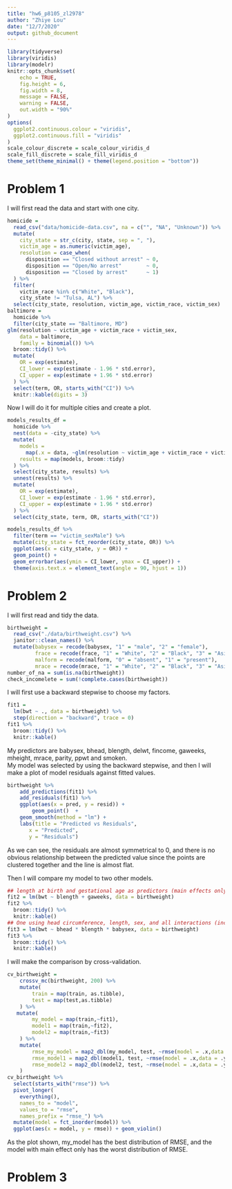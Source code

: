 ```yaml
---
title: "hw6_p8105_zl2978"
author: "Zhiye Lou"
date: "12/7/2020"
output: github_document
---
```


```r
library(tidyverse)
library(viridis)
library(modelr)
knitr::opts_chunk$set(
	echo = TRUE,
	fig.height = 6,
	fig.width = 8,
	message = FALSE,
	warning = FALSE,
	out.width = "90%"
)
options(
  ggplot2.continuous.colour = "viridis",
  ggplot2.continuous.fill = "viridis"
)
scale_colour_discrete = scale_colour_viridis_d
scale_fill_discrete = scale_fill_viridis_d
theme_set(theme_minimal() + theme(legend.position = "bottom"))
```

# Problem 1   
I will first read the data and start with one city.
```r
homicide = 
  read_csv("data/homicide-data.csv", na = c("", "NA", "Unknown")) %>% 
  mutate(
    city_state = str_c(city, state, sep = ", "),
    victim_age = as.numeric(victim_age),
    resolution = case_when(
      disposition == "Closed without arrest" ~ 0,
      disposition == "Open/No arrest"        ~ 0,
      disposition == "Closed by arrest"      ~ 1)
  ) %>% 
  filter(
    victim_race %in% c("White", "Black"),
    city_state != "Tulsa, AL") %>% 
  select(city_state, resolution, victim_age, victim_race, victim_sex)
baltimore =
  homicide %>% 
  filter(city_state == "Baltimore, MD")
glm(resolution ~ victim_age + victim_race + victim_sex, 
    data = baltimore,
    family = binomial()) %>% 
  broom::tidy() %>% 
  mutate(
    OR = exp(estimate),
    CI_lower = exp(estimate - 1.96 * std.error),
    CI_upper = exp(estimate + 1.96 * std.error)
  ) %>% 
  select(term, OR, starts_with("CI")) %>% 
  knitr::kable(digits = 3)
```

Now I will do it for multiple cities and create a plot.
```r
models_results_df = 
  homicide %>% 
  nest(data = -city_state) %>% 
  mutate(
    models = 
      map(.x = data, ~glm(resolution ~ victim_age + victim_race + victim_sex, data = .x, family = binomial())),
    results = map(models, broom::tidy)
  ) %>% 
  select(city_state, results) %>% 
  unnest(results) %>% 
  mutate(
    OR = exp(estimate),
    CI_lower = exp(estimate - 1.96 * std.error),
    CI_upper = exp(estimate + 1.96 * std.error)
  ) %>% 
  select(city_state, term, OR, starts_with("CI")) 
```

```r
models_results_df %>% 
  filter(term == "victim_sexMale") %>% 
  mutate(city_state = fct_reorder(city_state, OR)) %>% 
  ggplot(aes(x = city_state, y = OR)) + 
  geom_point() + 
  geom_errorbar(aes(ymin = CI_lower, ymax = CI_upper)) + 
  theme(axis.text.x = element_text(angle = 90, hjust = 1))
```

# Problem 2  
I will first read and tidy the data.   
```r
birthweight = 
  read_csv("./data/birthweight.csv") %>% 
  janitor::clean_names() %>% 
  mutate(babysex = recode(babysex, "1" = "male", "2" = "female"),
         frace = recode(frace, "1" = "White", "2" = "Black", "3" = "Asian", "4" = "Puerto Rican", "8" = "Other", "9" = "Unknown"),
         malform = recode(malform, "0" = "absent", "1" = "present"),
         mrace = recode(mrace, "1" = "White", "2" = "Black", "3" = "Asian", "4" = "Puerto Rican", "8" = "Other"))
number_of_na = sum(is.na(birthweight))
check_incomelete = sum(!complete.cases(birthweight))
```
I will first use a backward stepwise to choose my factors.   
```r
fit1 = 
  lm(bwt ~ ., data = birthweight) %>% 
  step(direction = "backward", trace = 0) 
fit1 %>% 
  broom::tidy() %>% 
  knitr::kable()
```
My predictors are babysex, bhead, blength, delwt, fincome, gaweeks, mheight, mrace, parity, ppwt and smoken.  
My model was selected by using the backward stepwise, and then I will make a plot of model residuals against fitted values.  
```r
birthweight %>% 
    add_predictions(fit1) %>% 
    add_residuals(fit1) %>% 
    ggplot(aes(x = pred, y = resid)) +
        geom_point()  + 
    geom_smooth(method = "lm") + 
    labs(title = "Predicted vs Residuals", 
       x = "Predicted", 
       y = "Residuals")
```
As we can see, the residuals are almost symmetrical to 0, and there is no obvious relationship between the predicted value since the points are clustered together and the line is almost flat.  

Then I will compare my model to two other models.  
```r
## length at birth and gestational age as predictors (main effects only)
fit2 = lm(bwt ~ blength + gaweeks, data = birthweight) 
fit2 %>% 
  broom::tidy() %>% 
  knitr::kable()
## One using head circumference, length, sex, and all interactions (including the three-way interaction)
fit3 = lm(bwt ~ bhead * blength * babysex, data = birthweight) 
fit3 %>% 
  broom::tidy() %>% 
  knitr::kable()
```

I will make the comparison by cross-validation.
```r
cv_birthweight = 
    crossv_mc(birthweight, 200) %>% 
    mutate(
        train = map(train, as.tibble),
        test = map(test,as.tibble)
    ) %>% 
   mutate(
        my_model = map(train,~fit1),
        model1 = map(train,~fit2),
        model2 = map(train,~fit3)
    ) %>% 
    mutate(
        rmse_my_model = map2_dbl(my_model, test, ~rmse(model = .x,data = .y)),
        rmse_model1 = map2_dbl(model1, test, ~rmse(model = .x,data = .y)),
        rmse_model2 = map2_dbl(model2, test, ~rmse(model = .x,data = .y))
    )
cv_birthweight %>% 
  select(starts_with("rmse")) %>% 
  pivot_longer(
    everything(),
    names_to = "model", 
    values_to = "rmse",
    names_prefix = "rmse_") %>% 
  mutate(model = fct_inorder(model)) %>% 
  ggplot(aes(x = model, y = rmse)) + geom_violin()
```
As the plot shown, my_model has the best distribution of RMSE, and the model with main effect only has the worst distribution of RMSE.

# Problem 3  
